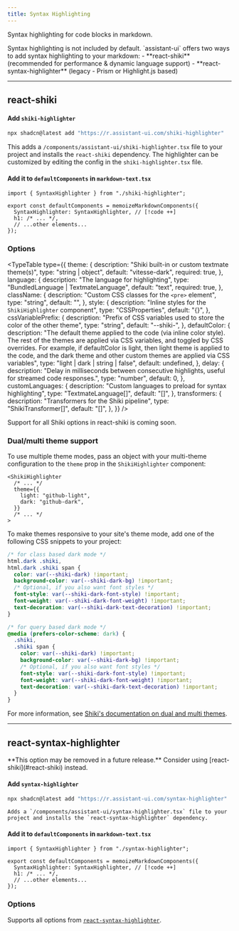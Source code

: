 ```yaml
---
title: Syntax Highlighting
---
```



Syntax highlighting for code blocks in markdown.

<Callout type="warn">
Syntax highlighting is not included by default.
</Callout>

<Callout type="info">
`assistant-ui` offers two ways to add syntax highlighting to your markdown:
- **react-shiki** (recommended for performance & dynamic language support)  
- **react-syntax-highlighter** (legacy - Prism or Highlight.js based)
</Callout>

---

## react-shiki

<Steps>
  <Step>

#### Add `shiki-highlighter`

```bash
npx shadcn@latest add "https://r.assistant-ui.com/shiki-highlighter"
```

This adds a `/components/assistant-ui/shiki-highlighter.tsx` file to your project and 
installs the `react-shiki` dependency. The highlighter can be customized by editing 
the config in the `shiki-highlighter.tsx` file.

  </Step>
  <Step>

#### Add it to `defaultComponents` in `markdown-text.tsx`

```tsx title="/components/assistant-ui/markdown-text.tsx"
import { SyntaxHighlighter } from "./shiki-highlighter";

export const defaultComponents = memoizeMarkdownComponents({
  SyntaxHighlighter: SyntaxHighlighter, // [!code ++]
  h1: /* ... */,
  // ...other elements...
});
```

  </Step>
</Steps>

### Options

<TypeTable
    type={{
        theme: {
            description: "Shiki built-in or custom textmate theme(s)",
            type: "string | object",
            default: "vitesse-dark",
            required: true,
        },
        language: {
            description: "The language for highlighting",
            type: "BundledLanguage | TextmateLanguage",
            default: "text",
            required: true,
        },
        className: {
            description: "Custom CSS classes for the `<pre>` element",
            type: "string",
            default: "",
        },
        style: {
            description: "Inline styles for the `ShikiHighlighter` component",
            type: "CSSProperties",
            default: "{}",
        },
        cssVariablePrefix: {
            description: "Prefix of CSS variables used to store the color of the other theme",
            type: "string",
            default: "--shiki-",
        },
        defaultColor: {
          description: "The default theme applied to the code (via inline color style). The rest of the themes are applied via CSS variables, and toggled by CSS overrides. For example, if defaultColor is light, then light theme is applied to the code, and the dark theme and other custom themes are applied via CSS variables",
          type: "light | dark | string | false",
          default: undefined,
        },
        delay: {
            description: "Delay in milliseconds between consecutive highlights, useful for streamed code responses.",
            type: "number",
            default: 0,
        },
        customLanguages: {
            description: "Custom languages to preload for syntax highlighting",
            type: "TextmateLanguage[]",
            default: "[]",
        },
        transformers: {
            description: "Transformers for the Shiki pipeline",
            type: "ShikiTransformer[]",
            default: "[]",
        },
    }}
/>

<Callout type="info">
Support for all Shiki options in react-shiki is coming soon.
</Callout>

### Dual/multi theme support

To use multiple theme modes, pass an object with your multi-theme configuration to the `theme` prop in the `ShikiHighlighter` component:

```tsx title="/components/assistant-ui/shiki-highlighter.tsx"
<ShikiHighlighter
  /* ... */
  theme={{
    light: "github-light",
    dark: "github-dark",
  }}
  /* ... */
>
```

To make themes responsive to your site's theme mode, add one of the following CSS snippets to your project:

```css title="shiki.css"
/* for class based dark mode */
html.dark .shiki,
html.dark .shiki span {
  color: var(--shiki-dark) !important;
  background-color: var(--shiki-dark-bg) !important;
  /* Optional, if you also want font styles */
  font-style: var(--shiki-dark-font-style) !important;
  font-weight: var(--shiki-dark-font-weight) !important;
  text-decoration: var(--shiki-dark-text-decoration) !important;
}

/* for query based dark mode */
@media (prefers-color-scheme: dark) {
  .shiki,
  .shiki span {
    color: var(--shiki-dark) !important;
    background-color: var(--shiki-dark-bg) !important;
    /* Optional, if you also want font styles */
    font-style: var(--shiki-dark-font-style) !important;
    font-weight: var(--shiki-dark-font-weight) !important;
    text-decoration: var(--shiki-dark-text-decoration) !important;
  }
}
```

For more information, see [Shiki's documentation on dual and multi themes](https://shiki.style/guide/dual-themes).

---

## react-syntax-highlighter

<Callout type="warn">
**This option may be removed in a future release.**  
Consider using [react-shiki](#react-shiki) instead.
</Callout>

<Steps>
  <Step>

#### Add `syntax-highlighter`

```bash
npx shadcn@latest add "https://r.assistant-ui.com/syntax-highlighter"
```

    Adds a `/components/assistant-ui/syntax-highlighter.tsx` file to your project and installs the `react-syntax-highlighter` dependency.

  </Step>
  <Step>

#### Add it to `defaultComponents` in `markdown-text.tsx`

```tsx title="/components/assistant-ui/markdown-text.tsx"
import { SyntaxHighlighter } from "./syntax-highlighter";

export const defaultComponents = memoizeMarkdownComponents({
  SyntaxHighlighter: SyntaxHighlighter, // [!code ++]
  h1: /* ... */,
  // ...other elements...
});
```

  </Step>
</Steps>

### Options

Supports all options from [`react-syntax-highlighter`](https://github.com/react-syntax-highlighter/react-syntax-highlighter#props).

